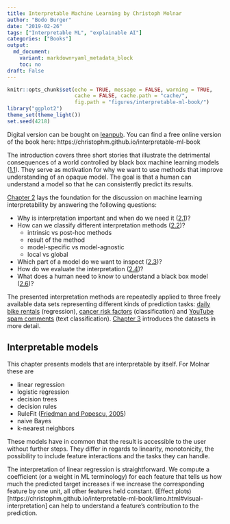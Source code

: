 ```yaml
---
title: Interpretable Machine Learning by Christoph Molnar
author: "Bodo Burger"
date: "2019-02-26"
tags: ["Interpretable ML", "explainable AI"]
categories: ["Books"]
output:
  md_document:
    variant: markdown+yaml_metadata_block
    toc: no
draft: False
---
```


```r
knitr::opts_chunk$set(echo = TRUE, message = FALSE, warning = TRUE,
                      cache = FALSE, cache.path = "cache/",
                      fig.path = "figures/interpretable-ml-book/")
library("ggplot2")
theme_set(theme_light())
set.seed(4218)
```

Digital version can be bought on
[leanpub](https://leanpub.com/interpretable-machine-learning).
You can find a free online version of the book here:
https://christophm.github.io/interpretable-ml-book

The introduction covers three short stories that illustrate the detrimental consequences of
a world controlled by black box machine learning models
([1.1](https://christophm.github.io/interpretable-ml-book/storytime.html)).
They serve as motivation for why we want to use methods
that improve understanding of an opaque model.
The goal is that a human can understand a model
so that he can consistently predict its results.

[Chapter 2](https://christophm.github.io/interpretable-ml-book/interpretability.html)
lays the foundation for the discussion on machine learning interpretability
by answering the following questions:

- Why is interpretation important and when do we need it
([2.1](https://christophm.github.io/interpretable-ml-book/interpretability-importance.html))?
- How can we classify different interpretation methods
([2.2](https://christophm.github.io/interpretable-ml-book/taxonomy-of-interpretability-methods.html))?
    - intrinsic vs post-hoc methods
    - result of the method
    - model-specific vs model-agnostic
    - local vs global
- Which part of a model do we want to inspect
([2.3](https://christophm.github.io/interpretable-ml-book/scope-of-interpretability.html))?
- How do we evaluate the interpretation
([2.4](https://christophm.github.io/interpretable-ml-book/evaluation-of-interpretability.html))?
- What does a human need to know to understand a black box model
([2.6](https://christophm.github.io/interpretable-ml-book/explanation.html))?

The presented interpretation methods are repeatedly applied to three freely available data sets
representing different kinds of prediction tasks:
[daily bike rentals](http://archive.ics.uci.edu/ml/datasets/Bike+Sharing+Dataset) (regression),
[cancer risk factors](https://archive.ics.uci.edu/ml/datasets/Cervical+cancer+%28Risk+Factors%29) (classification) and
[YouTube spam comments](dcomp.sor.ufscar.br/talmeida/youtubespamcollection/) (text classification).
[Chapter 3](https://christophm.github.io/interpretable-ml-book/data.html)
introduces the datasets in more detail.

## Interpretable models

This chapter presents models that are interpretable by itself.
For Molnar these are

- linear regression
- logistic regression
- decision trees
- decision rules
- RuleFit ([Friedman and Popescu, 2005](http://statweb.stanford.edu/~jhf/ftp/RuleFit.pdf))
- naive Bayes
- k-nearest neighbors

These models have in common that the result is accessible to the user without further steps.
They differ in regards to linearity, monotonicity,
the possibility to include feature interactions and
the tasks they can handle.

The interpretation of linear regression is straightforward.
We compute a coefficient (or a weight in ML terminology) for each feature
that tells us how much the predicted target increases
if we increase the corresponding feature by one unit, all other features held constant.
(Effect plots)[https://christophm.github.io/interpretable-ml-book/limo.html#visual-interpretation]
can help to understand a feature's contribution to the prediction.
